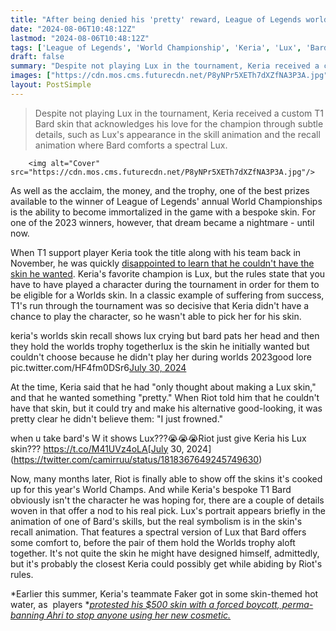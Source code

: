```yaml
---
title: "After being denied his 'pretty' reward, League of Legends world champion sneaks his favorite character into his commemorative cosmetic"
date: "2024-08-06T10:48:12Z"
lastmod: "2024-08-06T10:48:12Z"
tags: ['League of Legends', 'World Championship', 'Keria', 'Lux', 'Bard']
draft: false
summary: "Despite not playing Lux in the tournament, Keria received a custom T1 Bard skin that acknowledges his love for the champion through subtle details, such as Lux's appearance in the skill animation and the recall animation where Bard comforts a spectral Lux."
images: ["https://cdn.mos.cms.futurecdn.net/P8yNPr5XETh7dXZfNA3P3A.jpg"]
layout: PostSimple
---
```

> Despite not playing Lux in the tournament, Keria received a custom T1 Bard skin that acknowledges his love for the champion through subtle details, such as Lux's appearance in the skill animation and the recall animation where Bard comforts a spectral Lux.


        <img alt="Cover" src="https://cdn.mos.cms.futurecdn.net/P8yNPr5XETh7dXZfNA3P3A.jpg"/>
        
As well as the acclaim, the money, and the trophy, one of the best prizes available to the winner of League of Legends' annual World Championships is the ability to become immortalized in the game with a bespoke skin. For one of the 2023 winners, however, that dream became a nightmare - until now.

When T1 support player Keria took the title along with his team back in November, he was quickly [disappointed to learn that he couldn't have the skin he wanted](https://www.gamesradar.com/league-of-legends-world-champion-is-sad-because-he-cant-get-the-pretty-prize-he-really-wants/). Keria's favorite champion is Lux, but the rules state that you have to have played a character during the tournament in order for them to be eligible for a Worlds skin. In a classic example of suffering from success, T1's run through the tournament was so decisive that Keria didn't have a chance to play the character, so he wasn't able to pick her for his skin.

keria's worlds skin recall shows lux crying but bard pats her head and then they hold the worlds trophy togetherlux is the skin he initially wanted but couldn't choose because he didn't play her during worlds 2023good lore pic.twitter.com/HF4fm0DSr6[July 30, 2024](https://twitter.com/Caedrel/status/1818311520410878226)

At the time, Keria said that he had "only thought about making a Lux skin," and that he wanted something "pretty." When Riot told him that he couldn't have that skin, but it could try and make his alternative good-looking, it was pretty clear he didn't believe them: "I just frowned."

when u take bard's W it shows Lux???😭😭😭Riot just give Keria his Lux skin??? https://t.co/M41UVz4oLA[July 30, 2024](https://twitter.com/camirruu/status/1818367649245749630)

Now, many months later, Riot is finally able to show off the skins it's cooked up for this year's World Champs. And while Keria's bespoke T1 Bard obviously isn't the character he was hoping for, there are a couple of details woven in that offer a nod to his real pick. Lux's portrait appears briefly in the animation of one of Bard's skills, but the real symbolism is in the skin's recall animation. That features a spectral version of Lux that Bard offers some comfort to, before the pair of them hold the Worlds trophy aloft together. It's not quite the skin he might have designed himself, admittedly, but it's probably the closest Keria could possibly get while abiding by Riot's rules.

*Earlier this summer, Keria's teammate Faker got in some skin-themed hot water, as  players *[<em>protested his $500 skin with a forced boycott, perma-banning Ahri to stop anyone using her new cosmetic.</em>](https://www.gamesradar.com/games/league-of-legends/league-of-legends-players-protest-dollar500-skin-with-a-forced-boycott-perma-banning-ahri-to-stop-anyone-using-her-new-cosmetic/)
        